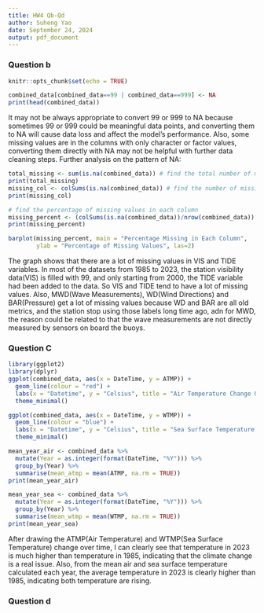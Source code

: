 ```yaml
---
title: HW4 Qb-Qd
author: Suheng Yao
date: September 24, 2024
output: pdf_document
---
```


### Question b

```r
knitr::opts_chunk$set(echo = TRUE)
```
```r
combined_data[combined_data==99 | combined_data==999] <- NA
print(head(combined_data))
```
It may not be always appropriate to convert 99 or 999 to NA because sometimes 99 or 999 could be meaningful data points, and converting them to NA will cause data loss and affect the model's performance. Also, some missing values are in the columns with only character or factor values, converting them directly with NA may not be helpful with further data cleaning steps.
Further analysis on the pattern of NA:
```r
total_missing <- sum(is.na(combined_data)) # find the total number of missing value in data
print(total_missing)
missing_col <- colSums(is.na(combined_data)) # find the number of missing values in each column
print(missing_col)

# find the percentage of missing values in each column
missing_percent <- (colSums(is.na(combined_data))/nrow(combined_data)) * 100
print(missing_percent)
```
```r
barplot(missing_percent, main = "Percentage Missing in Each Column",
        ylab = "Percentage of Missing Values", las=2)
```
The graph shows that there are a lot of missing values in VIS and TIDE variables. In most of the datasets from 1985 to 2023, the station visibility data(VIS) is filled with 99, and only starting from 2000, the TIDE variable had been added to the data. So VIS and TIDE tend to have a lot of missing values. Also, MWD(Wave Measurements), WD(Wind Directions) and BAR(Pressure) get a lot of missing values because WD and BAR are all old metrics, and the station stop using those labels long time ago, adn for MWD, the reason could be related to that the wave measurements are not directly measured by sensors on board the buoys.

### Question C
```r
library(ggplot2)
library(dplyr)
ggplot(combined_data, aes(x = DateTime, y = ATMP)) +
  geom_line(colour = "red") +
  labs(x = "Datetime", y = "Celsius", title = "Air Temperature Change Over Time") +
  theme_minimal()

ggplot(combined_data, aes(x = DateTime, y = WTMP)) +
  geom_line(colour = "blue") +
  labs(x = "Datetime", y = "Celsius", title = "Sea Surface Temperature Change Over Time") +
  theme_minimal()

mean_year_air <- combined_data %>%
  mutate(Year = as.integer(format(DateTime, "%Y"))) %>%
  group_by(Year) %>%
  summarise(mean_atmp = mean(ATMP, na.rm = TRUE))
print(mean_year_air)

mean_year_sea <- combined_data %>%
  mutate(Year = as.integer(format(DateTime, "%Y"))) %>%
  group_by(Year) %>%
  summarise(mean_wtmp = mean(WTMP, na.rm = TRUE))
print(mean_year_sea)
```
After drawing the ATMP(Air Temperature) and WTMP(Sea Surface Temperature) change over time, I can clearly see that temperature in 2023 is much higher than temperature in 1985, indicating that the climate change is a real issue. Also, from the mean air and sea surface temperature calculated each year, the average temperature in 2023 is clearly higher than 1985, indicating both temperature are rising.

### Question d

